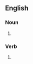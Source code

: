 ==English==

===Noun===
{{head|en|noun form}}

# {{plural of|stomp|lang=en}}

===Verb===
{{head|en|verb form}}

# {{en-third-person singular of|stomp}}